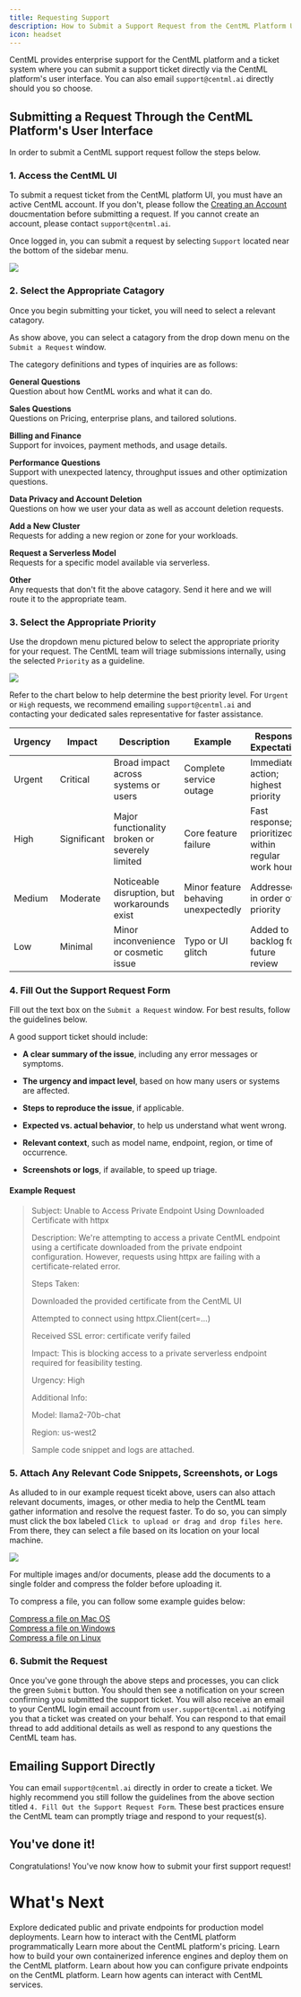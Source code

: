 ```yaml
---
title: Requesting Support
description: How to Submit a Support Request from the CentML Platform UI
icon: headset
---
```


CentML provides enterprise support for the CentML platform and a ticket system where you can submit a support ticket directly via the CentML platform's user interface.
You can also email `support@centml.ai` directly should you so choose. 


## Submitting a Request Through the CentML Platform's User Interface

In order to submit a CentML support request follow the steps below. 

### 1. Access the CentML UI

To submit a request ticket from the CentML platform UI, you must have an active CentML account. If you don't, please follow the [Creating an Account](/resources/account_creation) doucmentation before submitting a request. If you cannot create an account, please contact `support@centml.ai`.

Once logged in, you can submit a request by selecting `Support` located near the bottom of the sidebar menu.

<Frame>
    <img src="/images/general-request.png" style={{ borderRadius: '0.5rem' }} />
</Frame>


### 2. Select the Appropriate Catagory

Once you begin submitting your ticket, you will need to select a relevant catagory.

As show above, you can select a catagory from the drop down menu on the `Submit a Request` window.

The category definitions and types of inquiries are as follows:

**General Questions**  
Question about how CentML works and  what it can do.

**Sales Questions**  
Questions on Pricing, enterprise plans, and tailored solutions.

**Billing and Finance**  
Support for invoices, payment methods, and usage details.

**Performance Questions**  
Support with unexpected latency, throughput issues and other optimization questions.

**Data Privacy and Account Deletion**   
Questions on how we user your data as well as account deletion requests. 

**Add a New Cluster**  
Requests for adding a new region or zone for your workloads.

**Request a Serverless Model**  
Requests for a specific model available via serverless.

**Other**  
Any requests that don't fit the above catagory. Send it here and we will route it to the appropriate team. 

### 3. Select the Appropriate Priority


Use the dropdown menu pictured below to select the appropriate priority for your request. The CentML team will triage submissions internally, using the selected `Priority` as a guideline.

<Frame>
    <img src="/images/priority.png" style={{ borderRadius: '0.5rem' }} />
</Frame>


Refer to the chart below to help determine the best priority level.
For `Urgent` or `High` requests, we recommend emailing `support@centml.ai` and contacting your dedicated sales representative for faster assistance. 

| Urgency | Impact       | Description                                      | Example                                | Response Expectation                                 |
|---------|--------------|--------------------------------------------------|----------------------------------------|------------------------------------------------------|
| Urgent  | Critical     | Broad impact across systems or users             | Complete service outage                | Immediate action; highest priority                   |
| High    | Significant  | Major functionality broken or severely limited   | Core feature failure                   | Fast response; prioritized within regular work hours |
| Medium  | Moderate     | Noticeable disruption, but workarounds exist     | Minor feature behaving unexpectedly    | Addressed in order of priority                       |
| Low     | Minimal      | Minor inconvenience or cosmetic issue            | Typo or UI glitch                      | Added to backlog for future review                   |


### 4. Fill Out the Support Request Form
Fill out the text box on the `Submit a Request` window. For best results, follow the guidelines below. 

A good support ticket should include:

* **A clear summary of the issue**, including any error messages or symptoms.

* **The urgency and impact level**, based on how many users or systems are affected.

* **Steps to reproduce the issue**, if applicable.

* **Expected vs. actual behavior**, to help us understand what went wrong.

* **Relevant context**, such as model name, endpoint, region, or time of occurrence.

*  **Screenshots or logs**, if available, to speed up triage.
  
#### Example Request 

> Subject: Unable to Access Private Endpoint Using Downloaded Certificate with httpx
>
>Description:
>We're attempting to access a private CentML endpoint using a certificate downloaded from the private endpoint configuration. However, requests using httpx are failing with a certificate-related error.
>
>Steps Taken:
>
>   Downloaded the provided certificate from the CentML UI
>
>   Attempted to connect using httpx.Client(cert=...)
>
>   Received SSL error: certificate verify failed
>
> Impact:
> This is blocking access to a private serverless endpoint required for feasibility testing.
>
> Urgency: High
>
> Additional Info:
>
>   Model: llama2-70b-chat
>
>   Region: us-west2
>
>   Sample code snippet and logs are attached.

### 5. Attach Any Relevant Code Snippets, Screenshots, or Logs
As alluded to in our example request ticekt above, users can also attach relevant documents, images, or other media to help the CentML team gather information and resolve the request faster. 
To do so, you can simply must click the box labeled `Click to upload or drag and drop files here`. From there, they can select a file based on its location on your local machine.

<Frame>
    <img src="/images/upload.png" style={{ borderRadius: '0.5rem' }} />
</Frame>


For multiple images and/or documents, please add the documents to a single folder and compress the folder before uploading it. 

To compress a file, you can follow some example guides below:

[Compress a file on Mac OS](https://support.apple.com/guide/mac-help/zip-and-unzip-files-and-folders-on-mac-mchlp2528/mac)  
[Compress a file on Windows](https://support.microsoft.com/en-us/windows/zip-and-unzip-files-8d28fa72-f2f9-712f-67df-f80cf89fd4e5)  
[Compress a file on Linux](https://www.freecodecamp.org/news/how-to-compress-files-in-linux-with-tar-command/)  

### 6. Submit the Request 
Once you've gone through the above steps and processes, you can click the green `Submit` button. You should then see a notification on your screen confirming you submitted the support ticket.
You will also receive an email to your CentML login email account from `user.support@centml.ai` notifying you that a ticket was created on your behalf. 
You can respond to that email thread to add additional details as well as respond to any questions the CentML team has.

## Emailing Support Directly 
You can email `support@centml.ai` directly in order to create a ticket. We highly recommend you still follow the guidelines from the above section titled `4. Fill Out the Support Request Form`. 
These best practices ensure the CentML team can promptly triage and respond to your request(s).

## You've done it! 
Congratulations! You've now know how to submit your first support request!


# What's Next


<CardGroup cols={2}>
  <Card
    title="LLM Serving"
    icon="messages"
    href="/apps/llm"
  >
    Explore dedicated public and private endpoints for production model deployments.
 </Card>
  <Card
    title="Clients"
    icon="terminal"
    href="/clients/setup"
  >
    Learn how to interact with the CentML platform programmatically
  </Card>
  <Card
    title="Resources and Pricing"
    icon="coins"
    href="/resources/pricing"
  >
    Learn more about the CentML platform's pricing.
  </Card>
  <Card
    title="Deploying Custom Models"
    icon="screwdriver-wrench"
    href="/resources/custom_image"
  >
Learn how to build your own containerized inference engines and deploy them on the CentML platform.
 </Card>
  <Card
    title="Private Endpoints"
    icon="lock"
    href="/resources/private"
  >
    Learn about how you can configure private endpoints on the CentML platform.
 </Card>
  <Card
    title="Agents on CentML"
    icon="user-secret"
    href="/resources/json_and_tool"
  >
    Learn how agents can interact with CentML services.
  </Card>
</CardGroup>


